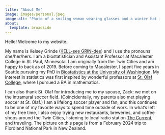 ```yaml
---
title: "About Me"
image: images/personal.jpeg
image-alt: "Photo of a smiling woman wearing glasses and a winter hat in front of a beautiful New Zealand landscape"
about: 
  template: broadside
---
```


Hello! Welcome to my website.

My name is Kelsey Grinde ([KELL-see GRIN-dee](https://namedrop.io/kelseygrinde)) and I use the pronouns she/her/hers. 
I am a biostatistician and Assistant Professor at Macalester College in St. Paul, Minnesota. 
I am originally from the Twin Cities and am happy to back as of 2019.
Before coming to Macalester, I spent five years in Seattle pursuing my PhD in [Biostatistics at the University of Washington](https://www.biostat.washington.edu/). 
My interest in statistics was first inspired by wonderful professors at [St. Olaf College](https://wp.stolaf.edu/mscs/), where I pursued a BA in mathematics. 

I can also thank St. Olaf for introducing me to my spouse, Zack: we met on the intramural soccer field. 
(Coincidentally, my parents also met playing soccer at St. Olaf.) 
I am a lifelong soccer player and fan, and this continues to be one of my favorite ways to spend time outside of work. 
In what's left of my free time, I also enjoy trying new restaurants, breweries, and coffee shops around the Twin Cities, listening to local radio station [The Current](https://www.thecurrent.org/), and traveling. 
The picture on this page is from a February 2024 trip to Fiordland National Park in New Zealand. 


